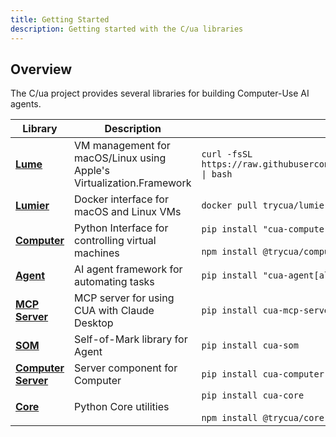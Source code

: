 ```yaml
---
title: Getting Started
description: Getting started with the C/ua libraries
---
```


## Overview

The C/ua project provides several libraries for building Computer-Use AI agents.

| Library                                      | Description                                                          | Installation                                                                                        |
| -------------------------------------------- | -------------------------------------------------------------------- | --------------------------------------------------------------------------------------------------- |
| [**Lume**](./lume.mdx)                       | VM management for macOS/Linux using Apple's Virtualization.Framework | `curl -fsSL https://raw.githubusercontent.com/trycua/cua/main/libs/lume/scripts/install.sh \| bash` |
| [**Lumier**](./lumier.mdx)                   | Docker interface for macOS and Linux VMs                             | `docker pull trycua/lumier:latest`                                                                  |
| [**Computer**](./computer.mdx)               | Python Interface for controlling virtual machines                    | `pip install "cua-computer[all]"`<br/><br/>`npm install @trycua/computer`                           |
| [**Agent**](./agent.mdx)                     | AI agent framework for automating tasks                              | `pip install "cua-agent[all]"`                                                                      |
| [**MCP Server**](./mcp-server.mdx)           | MCP server for using CUA with Claude Desktop                         | `pip install cua-mcp-server`                                                                        |
| [**SOM**](./som.mdx)                         | Self-of-Mark library for Agent                                       | `pip install cua-som`                                                                               |
| [**Computer Server**](./computer-server.mdx) | Server component for Computer                                        | `pip install cua-computer-server`                                                                   |
| [**Core**](./core.mdx)                       | Python Core utilities                                                | `pip install cua-core`<br/><br/>`npm install @trycua/core`                                          |
